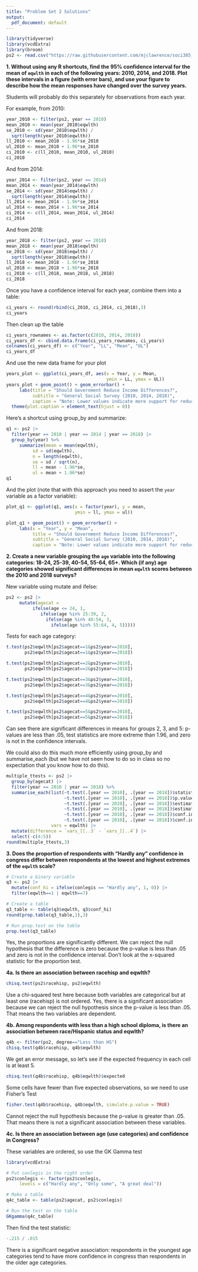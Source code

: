 ```yaml
---
title: "Problem Set 2 Solutions"
output:
  pdf_document: default
---
```


```r
library(tidyverse)
library(vcdExtra)
library(broom)
ps2 <- read.csv("https://raw.githubusercontent.com/mjclawrence/soci385_f21/main/data/ps2.csv")
```

**1. Without using any R shortcuts, find the 95% confidence interval for the mean of `eqwlth` in each of the following years: 2010, 2014, and 2018. Plot these intervals in a figure (with error bars), and use your figure to describe how the mean responses have changed over the survey years.**

Students will probably do this separately for observations from each year. 

For example, from 2010:

```r
year_2010 <- filter(ps2, year == 2010)
mean_2010 <- mean(year_2010$eqwlth)
se_2010 <- sd(year_2010$eqwlth) /
  sqrt(length(year_2010$eqwlth))
ll_2010 <- mean_2010 - 1.96*se_2010
ul_2010 <- mean_2010 + 1.96*se_2010
ci_2010 <- c(ll_2010, mean_2010, ul_2010)
ci_2010
```

And from 2014:
```r
year_2014 <- filter(ps2, year == 2014)
mean_2014 <- mean(year_2014$eqwlth)
se_2014 <- sd(year_2014$eqwlth) /
  sqrt(length(year_2014$eqwlth))
ll_2014 <- mean_2014 - 1.96*se_2014
ul_2014 <- mean_2014 + 1.96*se_2014
ci_2014 <- c(ll_2014, mean_2014, ul_2014)
ci_2014
```

And from 2018:
```r
year_2018 <- filter(ps2, year == 2018)
mean_2018 <- mean(year_2018$eqwlth)
se_2018 <- sd(year_2018$eqwlth) /
  sqrt(length(year_2018$eqwlth))
ll_2018 <- mean_2018 - 1.96*se_2018
ul_2018 <- mean_2018 + 1.96*se_2018
ci_2018 <- c(ll_2018, mean_2018, ul_2018)
ci_2018
```

Once you have a confidence interval for each year, combine them into a table:

```r
ci_years <- round(rbind(ci_2010, ci_2014, ci_2018),3)
ci_years
```

Then clean up the table

```r
ci_years_rownames <- as.factor(c(2010, 2014, 2018))
ci_years_df <- cbind.data.frame(ci_years_rownames, ci_years) 
colnames(ci_years_df) <- c("Year", "LL", "Mean", "UL")
ci_years_df
```

And use the new data frame for your plot

```r
years_plot <- ggplot(ci_years_df, aes(x = Year, y = Mean,
                                      ymin = LL, ymax = UL))
years_plot + geom_point() + geom_errorbar() +
     labs(title = "Should Government Reduce Income Differences?",
          subtitle = "General Social Survey (2010, 2014, 2018)",
          caption = "Note: Lower values indicate more support for reducing income differences") + # not sure we have seen caption in class
  theme(plot.caption = element_text(hjust = 0))
```

Here's a shortcut using group_by and summarize:

```r

q1 <- ps2 |> 
  filter(year == 2010 | year == 2014 | year == 2018) |> 
  group_by(year) %>% 
     summarize(mean = mean(eqwlth),
          sd = sd(eqwlth),
          n = length(eqwlth),
          se = sd / sqrt(n),
          ll = mean - 1.96*se,
          ul = mean + 1.96*se)
q1
```

And the plot (note that with this approach you need to assert the `year` variable as a factor variable):

```r
plot_q1 <- ggplot(q1, aes(x = factor(year), y = mean,
                          ymin = ll, ymax = ul))

plot_q1 + geom_point() + geom_errorbar() +
     labs(x = "Year", y = "Mean",
          title = "Should Government Reduce Income Differences?",
          subtitle = "General Social Survey (2010, 2014, 2018)",
          caption = "Note: Lower values indicate more support for reducing income differences") + theme(plot.caption = element_text(hjust = 0))
```


**2. Create a new variable grouping the `age` variable into the following categories: 18-24, 25-39, 40-54, 55-64, 65+. Which (if any) age categories showed significant differences in mean `eqwlth` scores between the 2010 and 2018 surveys?**

New variable using mutate and ifelse:

```r
ps2 <- ps2 |> 
     mutate(agecat = 
          ifelse(age <= 24, 1,
             ifelse(age %in% 25:39, 2,
               ifelse(age %in% 40:54, 3,
                 ifelse(age %in% 55:64, 4, 5)))))
```

Tests for each age category:

```r
t.test(ps2$eqwlth[ps2$agecat==1&ps2$year==2010],
       ps2$eqwlth[ps2$agecat==1&ps2$year==2018])

t.test(ps2$eqwlth[ps2$agecat==2&ps2$year==2010],
       ps2$eqwlth[ps2$agecat==2&ps2$year==2018])

t.test(ps2$eqwlth[ps2$agecat==3&ps2$year==2010],
       ps2$eqwlth[ps2$agecat==3&ps2$year==2018])

t.test(ps2$eqwlth[ps2$agecat==4&ps2$year==2010],
       ps2$eqwlth[ps2$agecat==4&ps2$year==2018])

t.test(ps2$eqwlth[ps2$agecat==5&ps2$year==2010],
       ps2$eqwlth[ps2$agecat==5&ps2$year==2018])
```

Can see there are significant differences in means for groups 2, 3, and 5: p-values are less than .05, test statistics are more extreme than 1.96, and zero is not in the confidence intervals.

We could also do this much more efficiently using group_by and summarise_each (but we have not seen how to do so in class so no expectation that you know how to do this).

```r
multiple_ttests <- ps2 |> 
  group_by(agecat) |> 
  filter(year == 2010 | year == 2018) %>%
  summarise_each(list(~t.test(.[year == 2010], .[year == 2018])$statistic,
                      ~t.test(.[year == 2010], .[year == 2018])$p.value,
                      ~t.test(.[year == 2010], .[year == 2018])$estimate[[1]],
                      ~t.test(.[year == 2010], .[year == 2018])$estimate[[2]],
                      ~t.test(.[year == 2010], .[year == 2018])$conf.int[[1]],
                      ~t.test(.[year == 2010], .[year == 2018])$conf.int[[2]]), 
                 vars = eqwlth) |> 
  mutate(difference = `vars_[[..3` - `vars_[[..4`) |> 
  select(-c(4:5))
round(multiple_ttests,3)
```


**3. Does the proportion of respondents with "Hardly any" confidence in congress differ between respondents at the lowest and highest extremes of the `eqwlth` scale?**

```r
# Create a binary variable
q3 <- ps2 |>  
  mutate(conf_hi = ifelse(conlegis == "Hardly any", 1, 0)) |> 
  filter(eqwlth==1 | eqwlth==7)

# Create a table
q3_table <- table(q3$eqwlth, q3$conf_hi)
round(prop.table(q3_table,1),3)

# Run prop.test on the table
prop.test(q3_table)
```

Yes, the proportions are significantly different. We can reject the null hypothesis that the difference is zero because the p-value is less than .05 and zero is not in the confidence interval. Don't look at the x-squared statistic for the proportion test.

**4a. Is there an association between racehisp and eqwlth?**

```r
chisq.test(ps2$racehisp, ps2$eqwlth)
```

Use a chi-squared test here because both variables are categorical but at least one (racehisp) is not ordered. Yes, there is a significant association because we can reject the null hypothesis since the p-value is less than .05. That means the two variables are dependent.


**4b. Among respondents with less than a high school diploma, is there an association between race/Hispanic status and eqwlth?**

```r
q4b <- filter(ps2, degree=="Less than HS")
chisq.test(q4b$racehisp, q4b$eqwlth)
```

We get an error message, so let's see if the expected frequency in each cell is at least 5.

```r
chisq.test(q4b$racehisp, q4b$eqwlth)$expected
```

Some cells have fewer than five expected observations, so we need to use Fisher's Test

```r
fisher.test(q4b$racehisp, q4b$eqwlth, simulate.p.value = TRUE)
```

Cannot reject the null hypothesis because the p-value is greater than .05. That means there is not a significant association between these variables.


**4c. Is there an association between age (use categories) and confidence in Congress?**

These variables are ordered, so use the GK Gamma test

```r
library(vcdExtra)

# Put conlegis in the right order
ps2$conlegis <- factor(ps2$conlegis, 
     levels = c("Hardly any", "Only some", "A great deal"))

# Make a table
q4c_table <- table(ps2$agecat, ps2$conlegis)

# Run the test on the table
GKgamma(q4c_table)
```

Then find the test statistic:
```r
-.215 / .015
```

There is a significant negative association: respondents in the youngest age categories tend to have more confidence in congress than respondents in the older age categories.